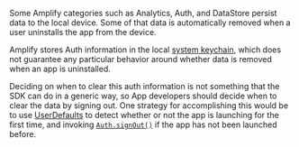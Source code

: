 Some Amplify categories such as Analytics, Auth, and DataStore persist data to the local device. Some of that data is automatically removed when a user uninstalls the app from the device.

Amplify stores Auth information in the local [system keychain](https://developer.apple.com/documentation/security/keychain_services), which does not guarantee any particular behavior around whether data is removed when an app is uninstalled.

Deciding on when to clear this auth information is not something that the SDK can do in a generic way, so App developers should decide when to clear the data by signing out. One strategy for accomplishing this would be to use [UserDefaults](https://developer.apple.com/documentation/foundation/userdefaults) to detect whether or not the app is launching for the first time, and invoking [`Auth.signOut()`](/gen1/[platform]/build-a-backend/auth/sign-out/) if the app has not been launched before.
